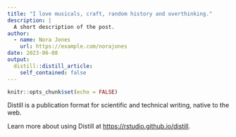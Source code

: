 ```yaml
---
title: "I love musicals, craft, random history and overthinking."
description: |
  A short description of the post.
author:
  - name: Nora Jones
    url: https://example.com/norajones
date: 2023-06-08
output:
  distill::distill_article:
    self_contained: false
---
```



```r
knitr::opts_chunk$set(echo = FALSE)
```

Distill is a publication format for scientific and technical writing, native to the web.

Learn more about using Distill at <https://rstudio.github.io/distill>.



